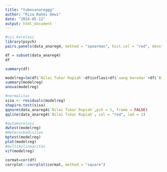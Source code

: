 ---
title: "tubesanareggg"
author: "Riza Rahmi Dewi"
date: "2024-05-12"
output: html_document
---
```{r}
#uji korelasi
library(psych)
pairs.panels(data_anareg4, method = "spearman", hist.col = "red", densty = T, ellipses = T, lm =F)
```


```{r}

df = subset(data_anareg4)
df
```

```{r}
summary(df)
```
```{r}
modelreg=lm(df$`Nilai Tukar Rupiah`~df$inflasi+df$`uang beredar`+df$`BI rate`+df$`nilai impor`+df$`nilai ekspor`,data=df)
summary(modelreg)
anova(modelreg)
```
```{r}
#normalitas
sisa <- residuals(modelreg)
shapiro.test(sisa)
qqnorm(data_anareg4$`Nilai Tukar Rupiah`,pch = 1, frame = FALSE)
qqline(data_anareg4$`Nilai Tukar Rupiah`, col = "red", lwd = 2)
```


```{r}
#autokorelasi 
dwtest(modelreg)
#Heteroskedisitas
bptest(modelreg)
plot(modelreg)
#multikolinearitas
vif(modelreg)
```

```{r}
cormat=cor(df)
corrplot::corrplot(cormat, method = "square")

```


